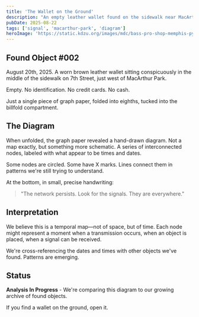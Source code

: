 ```yaml
---
title: 'The Wallet on the Ground'
description: "An empty leather wallet found on the sidewalk near MacArthur Park. No ID, no cash, just a folded piece of graph paper with a diagram."
pubDate: 2025-08-22
tags: ['signal', 'macarthur-park', 'diagram']
heroImage: 'https://static.kdzu.org/images/mdc/bass-pro-shop-memphis-pyramid-satellite-image@2x.jpg'
---
```



## Found Object #002

August 20th, 2025. A worn brown leather wallet sitting conspicuously in the middle of the sidewalk on 7th Street, just west of MacArthur Park.

Empty. No identification. No credit cards. No cash.

Just a single piece of graph paper, folded into eighths, tucked into the billfold compartment.

## The Diagram

When unfolded, the graph paper revealed a hand-drawn diagram. Not a map exactly, but something more schematic. A series of interconnected nodes, labeled with what appear to be times and dates.

Some nodes are circled. Some have X marks. Lines connect them in patterns we're still trying to understand.

At the bottom, in small, precise handwriting:

> "The network persists. Look for the signals. They are everywhere."

## Interpretation

We believe this is a temporal map—not of space, but of time. Each node might represent a moment when a transmission occurs, when an object is placed, when a signal can be received.

We're cross-referencing the dates and times with other objects we've found. Patterns are emerging.

## Status

**Analysis In Progress** - We're comparing this diagram to our growing archive of found objects.

If you find a wallet on the ground, open it.
